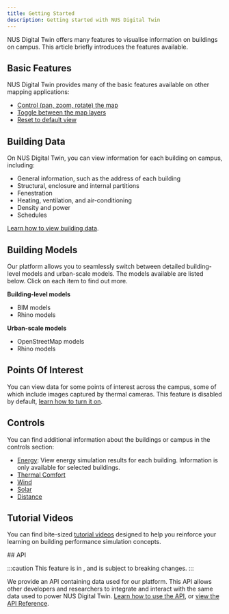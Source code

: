 ```yaml
---
title: Getting Started
description: Getting started with NUS Digital Twin
---
```



NUS Digital Twin offers many features to visualise information on buildings on campus. This article briefly introduces the features available.

## Basic Features

NUS Digital Twin provides many of the basic features available on other mapping applications:

- [Control (pan, zoom, rotate) the map](./basic-features/map-controls)
- [Toggle between the map layers](./basic-features/map-layers)
- [Reset to default view](./basic-features/map-controls/#reset-view)

## Building Data

On NUS Digital Twin, you can view information for each building on campus, including:

- General information, such as the address of each building
- Structural, enclosure and internal partitions
- Fenestration
- Heating, ventilation, and air-conditioning
- Density and power
- Schedules

[Learn how to view building data](./building-data).

## Building Models

Our platform allows you to seamlessly switch between detailed building-level models and urban-scale models. The models available are listed below. Click on each item to find out more.

**Building-level models**

- BIM models
- Rhino models

**Urban-scale models**

- OpenStreetMap models
- Rhino models

## Points Of Interest

You can view data for some points of interest across the campus, some of which include images captured by thermal cameras. This feature is disabled by default, [learn how to turn it on]().

## Controls

You can find additional information about the buildings or campus in the controls section:

- [Energy](): View energy simulation results for each building. Information is only available for selected buildings.
- [Thermal Comfort]()
- [Wind]()
- [Solar]()
- [Distance]()

## Tutorial Videos

You can find bite-sized [tutorial videos](/tutorials) designed to help you reinforce your learning on building performance simulation concepts.

<div style={{ display: 'flex', alignItems: 'center', gap: '12px', marginTop: '3.28125rem' }}>
## API
<Badge text="Beta" variant="note" size="medium" />
</div>

:::caution
This feature is in <Badge text="Beta" variant="note" size="small" />, and is subject to breaking changes.
:::

We provide an API containing data used for our platform. This API allows other developers and researchers to integrate and interact with the same data used to power NUS Digital Twin. [Learn how to use the API](), or [view the API Reference](/api/v1).
